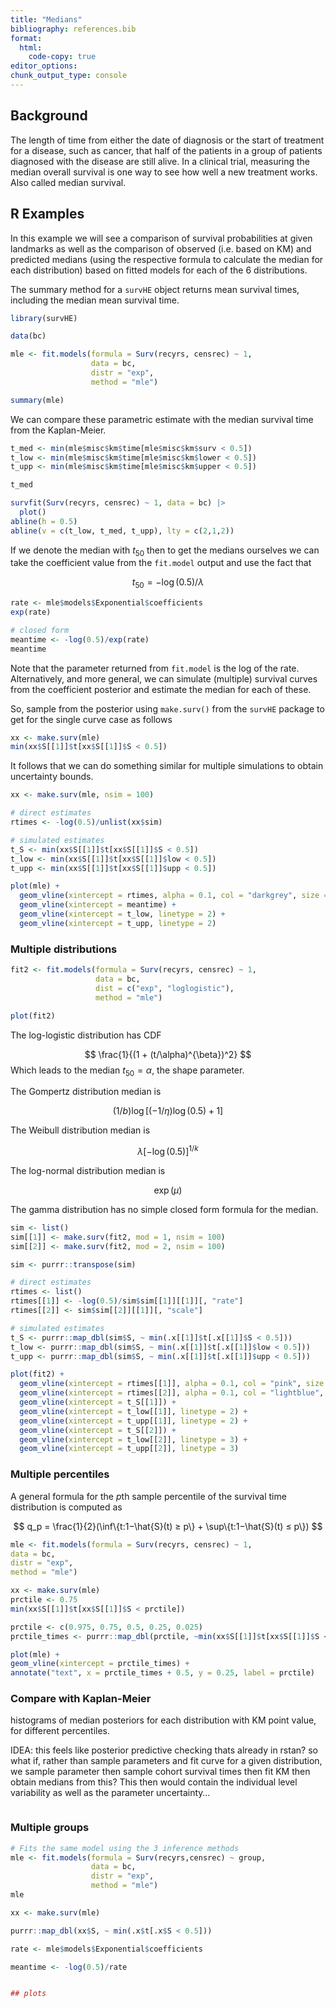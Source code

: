 ```yaml
---
title: "Medians"
bibliography: references.bib
format:
  html:
    code-copy: true
editor_options: 
chunk_output_type: console
---
```


## Background

The length of time from either the date of diagnosis or the start of treatment for a disease, such as cancer, that half of the patients in a group of patients diagnosed with the disease are still alive. In a clinical trial, measuring the median overall survival is one way to see how well a new treatment works. Also called median survival.

::: callout-tip
:::

## R Examples

In this example we will see a comparison of survival probabilities at given landmarks as well as the comparison of observed (i.e. based on KM) and predicted medians (using the respective formula to calculate the median for each distribution) based on fitted models for each of the 6 distributions.

The summary method for a `survHE` object returns mean survival times, including the median mean survival time.

```r
library(survHE)

data(bc)

mle <- fit.models(formula = Surv(recyrs, censrec) ~ 1,
                  data = bc,
                  distr = "exp",
                  method = "mle")

summary(mle)
```

We can compare these parametric estimate with the median survival time from the Kaplan-Meier.

```r
t_med <- min(mle$misc$km$time[mle$misc$km$surv < 0.5])
t_low <- min(mle$misc$km$time[mle$misc$km$lower < 0.5])
t_upp <- min(mle$misc$km$time[mle$misc$km$upper < 0.5])

t_med
```

```r
survfit(Surv(recyrs, censrec) ~ 1, data = bc) |> 
  plot()
abline(h = 0.5)
abline(v = c(t_low, t_med, t_upp), lty = c(2,1,2))
```


If we denote the median with $t_{50}$ then to get the medians ourselves we can take the coefficient value from the `fit.model` output and use the fact that

$$
t_{50} = -\log (0.5)/\lambda
$$

```r
rate <- mle$models$Exponential$coefficients
exp(rate)

# closed form
meantime <- -log(0.5)/exp(rate)
meantime
```

Note that the parameter returned from `fit.model` is the log of the rate. Alternatively, and more general, we can simulate (multiple) survival curves from the coefficient posterior and estimate the median for each of these.

So, sample from the posterior using `make.surv()` from the `survHE` package to get for the single curve case as follows

```r
xx <- make.surv(mle)
min(xx$S[[1]]$t[xx$S[[1]]$S < 0.5])
```

It follows that we can do something similar for multiple simulations to obtain uncertainty bounds.

```r
xx <- make.surv(mle, nsim = 100)

# direct estimates
rtimes <- -log(0.5)/unlist(xx$sim)

# simulated estimates
t_S <- min(xx$S[[1]]$t[xx$S[[1]]$S < 0.5])
t_low <- min(xx$S[[1]]$t[xx$S[[1]]$low < 0.5])
t_upp <- min(xx$S[[1]]$t[xx$S[[1]]$upp < 0.5])
```

```r
plot(mle) + 
  geom_vline(xintercept = rtimes, alpha = 0.1, col = "darkgrey", size = 2) +
  geom_vline(xintercept = meantime) +
  geom_vline(xintercept = t_low, linetype = 2) +
  geom_vline(xintercept = t_upp, linetype = 2)
```

### Multiple distributions

```r
fit2 <- fit.models(formula = Surv(recyrs, censrec) ~ 1,
                   data = bc,
                   dist = c("exp", "loglogistic"),
                   method = "mle")

plot(fit2)
```

The log-logistic distribution has CDF

$$
\frac{1}{(1 + (t/\alpha)^{\beta})^2}
$$ Which leads to the median $t_{50} = \alpha$, the shape parameter.

The Gompertz distribution median is

$$
(1/b) \log[(-1/\eta) \log(0.5) + 1]
$$

The Weibull distribution median is

$$
\lambda [- \log(0.5)]^{1/k}
$$

The log-normal distribution median is

$$
\exp(\mu)
$$

The gamma distribution has no simple closed form formula for the median.

```r
sim <- list()
sim[[1]] <- make.surv(fit2, mod = 1, nsim = 100)
sim[[2]] <- make.surv(fit2, mod = 2, nsim = 100)

sim <- purrr::transpose(sim)

# direct estimates
rtimes <- list()
rtimes[[1]] <- -log(0.5)/sim$sim[[1]][[1]][, "rate"]
rtimes[[2]] <- sim$sim[[2]][[1]][, "scale"]

# simulated estimates
t_S <- purrr::map_dbl(sim$S, ~ min(.x[[1]]$t[.x[[1]]$S < 0.5]))
t_low <- purrr::map_dbl(sim$S, ~ min(.x[[1]]$t[.x[[1]]$low < 0.5]))
t_upp <- purrr::map_dbl(sim$S, ~ min(.x[[1]]$t[.x[[1]]$upp < 0.5]))
```

```r
plot(fit2) + 
  geom_vline(xintercept = rtimes[[1]], alpha = 0.1, col = "pink", size = 2) +
  geom_vline(xintercept = rtimes[[2]], alpha = 0.1, col = "lightblue", size = 2) +
  geom_vline(xintercept = t_S[[1]]) +
  geom_vline(xintercept = t_low[[1]], linetype = 2) +
  geom_vline(xintercept = t_upp[[1]], linetype = 2) +
  geom_vline(xintercept = t_S[[2]]) +
  geom_vline(xintercept = t_low[[2]], linetype = 3) +
  geom_vline(xintercept = t_upp[[2]], linetype = 3)
```

### Multiple percentiles

A general formula for the $p$th sample percentile of the survival time distribution is computed as

$$
q_p = \frac{1}{2}(\inf\{t:1−\hat{S}(t) ≥ p\} + \sup\{t:1−\hat{S}(t) ≤ p\})
$$

```r
mle <- fit.models(formula = Surv(recyrs, censrec) ~ 1,
data = bc,
distr = "exp",
method = "mle")

xx <- make.surv(mle)
prctile <- 0.75
min(xx$S[[1]]$t[xx$S[[1]]$S < prctile])

prctile <- c(0.975, 0.75, 0.5, 0.25, 0.025)
prctile_times <- purrr::map_dbl(prctile, ~min(xx$S[[1]]$t[xx$S[[1]]$S < .x]))

plot(mle) + 
geom_vline(xintercept = prctile_times) +
annotate("text", x = prctile_times + 0.5, y = 0.25, label = prctile)
```

### Compare with Kaplan-Meier

histograms of median posteriors for each distribution with KM point value, for different percentiles.

IDEA: this feels like posterior predictive checking thats already in rstan? so what if, rather than sample parameters and fit curve for a given distribution, we sample parameter then sample cohort survival times then fit KM then obtain medians from this? This then would contain the individual level variability as well as the parameter uncertainty...

```r

```

### Multiple groups

```r
# Fits the same model using the 3 inference methods
mle <- fit.models(formula = Surv(recyrs,censrec) ~ group,
                  data = bc,
                  distr = "exp",
                  method = "mle")
mle

xx <- make.surv(mle)

purrr::map_dbl(xx$S, ~ min(.x$t[.x$S < 0.5]))

rate <- mle$models$Exponential$coefficients

meantime <- -log(0.5)/rate


## plots
```
